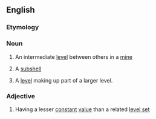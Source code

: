 ==English==

===Etymology===
{{prefix|sub|level|lang=en}}

===Noun===
{{en-noun}}

# An intermediate [[level]] between others in a [[mine]]
# {{lb|en|physics}} A [[subshell]]
# {{lb|en|video games}} A [[level]] making up part of a larger level.

===Adjective===
{{en-adj|-}}

# {{lb|en|maths}} Having a lesser [[constant]] [[value]] than a related [[level set]]